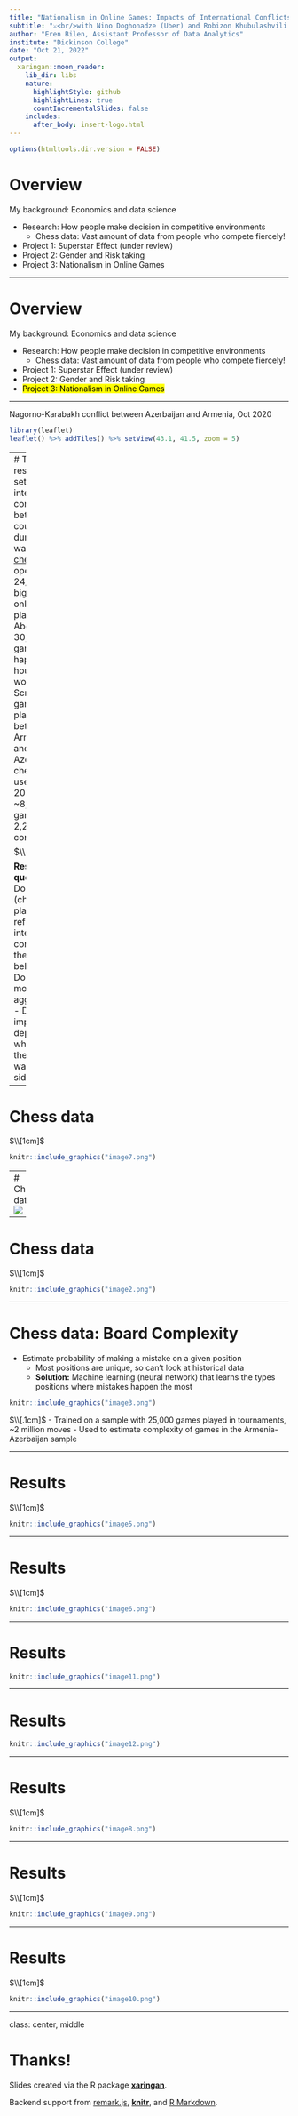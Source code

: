 ```yaml
---
title: "Nationalism in Online Games: Impacts of International Conflicts on Chess Player Behavior"
subtitle: "⚔<br/>with Nino Doghonadze (Uber) and Robizon Khubulashvili (U of San Francisco)"
author: "Eren Bilen, Assistant Professor of Data Analytics"
institute: "Dickinson College"
date: "Oct 21, 2022"
output:
  xaringan::moon_reader:
    lib_dir: libs
    nature:
      highlightStyle: github
      highlightLines: true
      countIncrementalSlides: false
    includes:
      after_body: insert-logo.html
---
```


```r
options(htmltools.dir.version = FALSE)
```



# Overview
My background: Economics and data science

- Research: How people make decision in competitive environments
  - Chess data: Vast amount of data from people who compete fiercely!
  
  
- Project 1: Superstar Effect (under review)
- Project 2: Gender and Risk taking
- Project 3: Nationalism in Online Games


---


# Overview
My background: Economics and data science

- Research: How people make decision in competitive environments
  - Chess data: Vast amount of data from people who compete fiercely!
  
  
- Project 1: Superstar Effect (under review)
- Project 2: Gender and Risk taking
- <mark style="background-color: #FFFF00">Project 3: Nationalism in Online Games</mark>  

---

Nagorno-Karabakh conflict between Azerbaijan and Armenia, Oct 2020

```r
library(leaflet)
leaflet() %>% addTiles() %>% setView(43.1, 41.5, zoom = 5)
```


---
# The research setting
- No international competition between two countries during the war
- [chess.com](https://chess.com) operates 24/7! (the biggest online chess platform)
  - About 30,000 games happen every hour worldwide
- Scraped all games played between Armenian and Azerbaijani chess.com users in 2020. 
  - ~8,000 games with 2,200 during conflict

$\\[.15cm]$

**Research question:**
- Do people (chess players) reflect international conflict on their behavior?
  - Do they play more aggressively?
  - Does the impact depend on who initiated the war/winning side?

---

# Chess data

$\\[1cm]$
```r
knitr::include_graphics("image7.png")
```

---
# Chess data
<img style="max-width: 80%; height: auto; " src="image1.png" />

---

# Chess data

$\\[1cm]$
```r
knitr::include_graphics("image2.png")
```

---

# Chess data: Board Complexity

- Estimate probability of making a mistake on a given position
  - Most positions are unique, so can't look at historical data
  - **Solution:** Machine learning (neural network) that learns the types positions where mistakes happen the most

```r
knitr::include_graphics("image3.png")
```
$\\[.1cm]$
- Trained on a sample with 25,000 games played in tournaments, ~2 million moves
- Used to estimate complexity of games in the Armenia-Azerbaijan sample

---

# Results

$\\[1cm]$
```r
knitr::include_graphics("image5.png")
```

---

# Results

$\\[1cm]$
```r
knitr::include_graphics("image6.png")
```

---

# Results

```r
knitr::include_graphics("image11.png")
```
---

# Results

```r
knitr::include_graphics("image12.png")
```
---

# Results

$\\[1cm]$
```r
knitr::include_graphics("image8.png")
```
---

# Results

$\\[1cm]$
```r
knitr::include_graphics("image9.png")
```
---

# Results

$\\[1cm]$
```r
knitr::include_graphics("image10.png")
```
---

class: center, middle

# Thanks!

Slides created via the R package [**xaringan**](https://github.com/yihui/xaringan).

Backend support from [remark.js](https://remarkjs.com), [**knitr**](https://yihui.org/knitr/), and [R Markdown](https://rmarkdown.rstudio.com).
